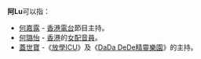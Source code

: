 '''阿Lu'''可以指：
*[[何嘉露|何嘉露]] - [[香港電台|香港電台]]節目主持。
*[[何璐怡|何璐怡]] - [[香港|香港]]的[[女|女]][[配音員|配音員]]。
*[[蓋世寶|蓋世寶]] -《[[放學ICU|放學ICU]]》及《[[DaDa_DeDe精靈樂園|DaDa DeDe精靈樂園]]》的主持。
{{disambig}}